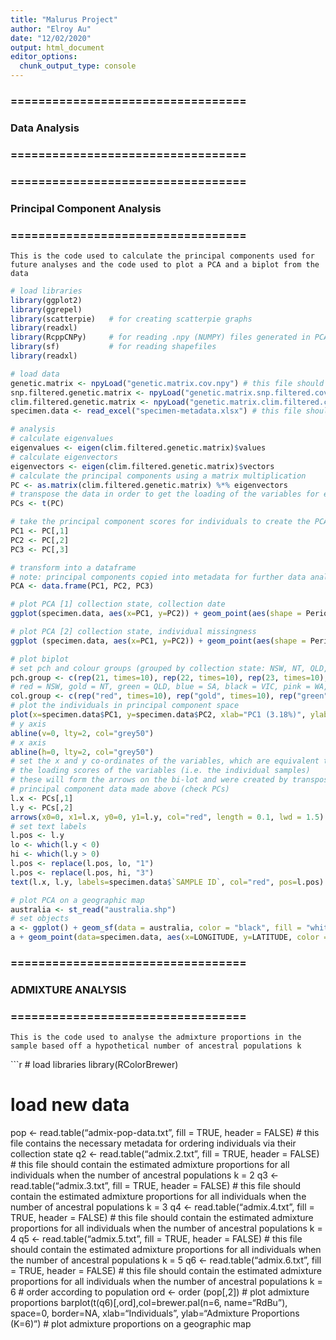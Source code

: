 ```yaml
---
title: "Malurus Project"
author: "Elroy Au"
date: "12/02/2020"
output: html_document
editor_options: 
  chunk_output_type: console
---
```


### ================================== ###
### Data Analysis                      ###
### ================================== ###

### ================================== ###
### Principal Component Analysis       ###
### ================================== ###

```This is the code used to calculate the principal components used for future analyses and the code used to plot a PCA and a biplot from the data``` 

```r

# load libraries 
library(ggplot2)
library(ggrepel)
library(scatterpie)   # for creating scatterpie graphs
library(readxl) 
library(RcppCNPy)     # for reading .npy (NUMPY) files generated in PCAngsd 
library(sf)           # for reading shapefiles 
library(readxl)

# load data
genetic.matrix <- npyLoad("genetic.matrix.cov.npy") # this file should contain the genetic covariance matrix of all of the unfiltered individuals, n=133
snp.filtered.genetic.matrix <- npyLoad("genetic.matrix.snp.filtered.cov.npy") # this file should contain the genetic covariance matrix of all the individuals post pca-filtering, n = 119
clim.filtered.genetic.matrix <- npyLoad("genetic.matrix.clim.filtered.cov.npy") # this file should contain the genetic covariance matrix of all of the individuals post-climate, n = 113
specimen.data <- read_excel("specimen-metadata.xlsx") # this file should contain the metadata for all of the sampled specimens

# analysis
# calculate eigenvalues
eigenvalues <- eigen(clim.filtered.genetic.matrix)$values         
# calculate eigenvectors
eigenvectors <- eigen(clim.filtered.genetic.matrix)$vectors  
# calculate the principal components using a matrix multiplication 
PC <- as.matrix(clim.filtered.genetic.matrix) %*% eigenvectors
# transpose the data in order to get the loading of the variables for each principal component 
PCs <- t(PC)

# take the principal component scores for individuals to create the PCA plot
PC1 <- PC[,1]
PC2 <- PC[,2]
PC3 <- PC[,3]

# transform into a dataframe
# note: principal components copied into metadata for further data analysis
PCA <- data.frame(PC1, PC2, PC3)

# plot PCA [1] collection state, collection date
ggplot(specimen.data, aes(x=PC1, y=PC2)) + geom_point(aes(shape = Period, color = STATE), position = "jitter", size = 2.5) + scale_shape_manual(values = c(3, 4, 8, 15, 17, 18, 19, 25)) + theme_bw()

# plot PCA [2] collection state, individual missingness
ggplot (specimen.data, aes(x=PC1, y=PC2)) + geom_point(aes(shape = Period, color = MISSINGNESS), position = "jitter", size = 2.5) + scale_shape_manual(values = c(3, 4, 8, 15, 17, 18, 19, 25)) + scale_color_continuous(high = "black", low = "turquoise2") + theme_bw() 

# plot biplot
# set pch and colour groups (grouped by collection state: NSW, NT, QLD, SA, VIC, WA, NA)
pch.group <- c(rep(21, times=10), rep(22, times=10), rep(23, times=10), rep(24, times=45), rep(3, times=1), rep(25, times=43))
# red = NSW, gold = NT, green = QLD, blue = SA, black = VIC, pink = WA, black X = N.A
col.group <- c(rep("red", times=10), rep("gold", times=10), rep("green", times=10), rep("skyblue2", times=45), rep("black", times=1), rep("violet", times=43))
# plot the individuals in principal component space 
plot(x=specimen.data$PC1, y=specimen.data$PC2, xlab="PC1 (3.18%)", ylab="PC2 (1.23%)", xlim=c(-1.0,1.0),ylim=c(-0.6,0.6), pch=pch.group, col="black", bg=col.group, cex=2, las=1, asp=1)
# y axis
abline(v=0, lty=2, col="grey50")
# x axis
abline(h=0, lty=2, col="grey50")
# set the x and y co-ordinates of the variables, which are equivalent to
# the loading scores of the variables (i.e. the individual samples)
# these will form the arrows on the bi-lot and were created by transposing the 
# principal component data made above (check PCs)
l.x <- PCs[,1]
l.y <- PCs[,2]
arrows(x0=0, x1=l.x, y0=0, y1=l.y, col="red", length = 0.1, lwd = 1.5)
# set text labels 
l.pos <- l.y
lo <- which(l.y < 0)
hi <- which(l.y > 0)
l.pos <- replace(l.pos, lo, "1")
l.pos <- replace(l.pos, hi, "3")
text(l.x, l.y, labels=specimen.data$`SAMPLE ID`, col="red", pos=l.pos)

# plot PCA on a geographic map
australia <- st_read("australia.shp")
# set objects
a <- ggplot() + geom_sf(data = australia, color = "black", fill = "white")
a + geom_point(data=specimen.data, aes(x=LONGITUDE, y=LATITUDE, color = PC1), size = 2.5) + scale_color_gradient2()
```

### ================================== ###
### ADMIXTURE ANALYSIS                 ###
### ================================== ###

```This is the code used to analyse the admixture proportions in the sample based off a hypothetical number of ancestral populations k```

```r

# load libraries
library(RColorBrewer)

# load new data
pop <- read.table("admix-pop-data.txt", fill = TRUE, header = FALSE) # this file contains the necessary metadata for ordering individuals via their collection state
q2 <- read.table("admix.2.txt", fill = TRUE, header = FALSE) # this file should contain the estimated admixture proportions for all individuals when the number of ancestral populations k = 2
q3 <- read.table("admix.3.txt", fill = TRUE, header = FALSE) # this file should contain the estimated admixture proportions for all individuals when the number of ancestral populations k = 3
q4 <- read.table("admix.4.txt", fill = TRUE, header = FALSE) # this file should contain the estimated admixture proportions for all individuals when the number of ancestral populations k = 4
q5 <- read.table("admix.5.txt", fill = TRUE, header = FALSE) # this file should contain the estimated admixture proportions for all individuals when the number of ancestral populations k = 5
q6 <- read.table("admix.6.txt", fill = TRUE, header = FALSE) # this file should contain the estimated admixture proportions for all individuals when the number of ancestral populations k = 6
# order according to population
ord <- order (pop[,2])
# plot admixture proportions 
barplot(t(q6)[,ord],col=brewer.pal(n=6, name="RdBu"), space=0, border=NA, xlab="Individuals", ylab="Admixture Proportions (K=6)")
# plot admixture proportions on a geographic map 






